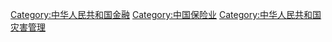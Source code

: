 {{Catmore}}

[[Category:中华人民共和国金融|Category:中华人民共和国金融]]
[[Category:中国保险业|Category:中国保险业]]
[[Category:中华人民共和国灾害管理|Category:中华人民共和国灾害管理]]